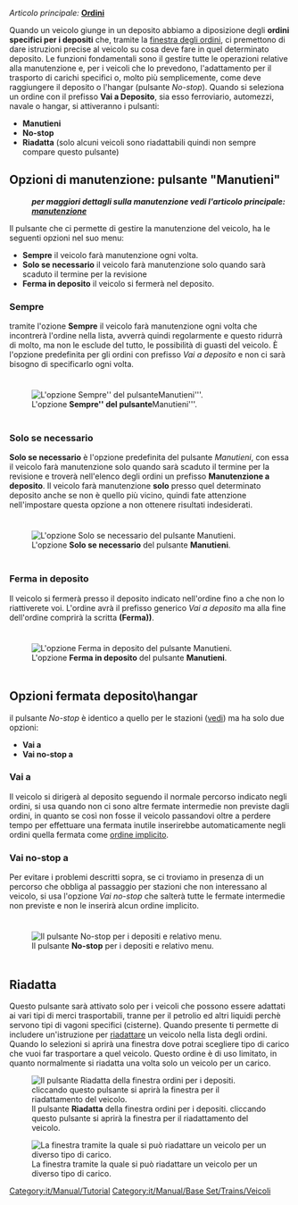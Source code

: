 {{it/Manual/Tutorial}}
''Articolo principale:'' [[it/Manual/Ordini|'''Ordini''']]

Quando un veicolo giunge in un deposito abbiamo a diposizione degli '''ordini specifici per i depositi''' che, tramite la [[it/Manual/Ordini#aggiungere-istruzioni-a-un-ordine|finestra degli ordini]], ci premettono di dare istruzioni precise al veicolo su cosa deve fare in quel determinato deposito. Le funzioni fondamentali sono il gestire tutte le operazioni relative alla manutenzione e, per i veicoli che lo prevedono, l'adattamento per il trasporto di carichi specifici o, molto più semplicemente, come deve raggiungere il deposito o l'hangar (pulsante ''No-stop''). Quando si seleziona un ordine con il prefisso '''Vai a Deposito''', sia esso ferroviario, automezzi, navale o hangar,  si attiveranno i pulsanti:

* '''Manutieni''' 
* '''No-stop'''
* '''Riadatta''' (solo alcuni veicoli sono riadattabili quindi non sempre compare questo pulsante)

== Opzioni di manutenzione: pulsante "Manutieni" ==
: '''''per maggiori dettagli sulla manutenzione vedi l'articolo principale: [[it/Manual/Manutenzione|manutenzione]]'''''

Il pulsante che ci permette di gestire la manutenzione del veicolo, ha le seguenti opzioni nel suo menu:

* '''Sempre''' il veicolo farà manutenzione ogni volta.
* '''Solo se necessario''' il veicolo farà manutenzione solo quando sarà scaduto il termine per la revisione
* '''Ferma in deposito''' il veicolo si fermerà nel deposito.

=== Sempre ===
tramite l'ozione '''Sempre''' il veicolo farà manutenzione ogni volta che incontrerà l'ordine nella lista, avverrà quindi regolarmente e questo ridurrà di molto, ma non le esclude del tutto, le possibilità di guasti del veicolo. È l'opzione predefinita per gli ordini con prefisso ''Vai a deposito'' e non ci sarà bisogno di specificarlo ogni volta.

<div style="padding: 10px 0px 5px; 10px; border-width: 0px; background-color: transparent;">[[File:it/Manual/Ordini-deposito manutieni sempre.png|none|frame|L'opzione '''Sempre'' del pulsante '''Manutieni'''.]]</div>

=== Solo se necessario ===
'''Solo se necessario''' è l'opzione predefinita del pulsante ''Manutieni'', con essa il veicolo farà manutenzione solo quando sarà scaduto il termine per la revisione e troverà nell'elenco degli ordini un prefisso '''Manutenzione a deposito'''. Il veicolo farà manutenzione '''solo''' presso quel determinato deposito anche se non è quello più vicino, quindi fate attenzione nell'impostare questa opzione a non ottenere risultati indesiderati.

<div style="padding: 10px 0px 5px; 10px; border-width: 0px; background-color: transparent;">[[File:it/Manual/Ordini-deposito manutieni se necessario.png|none|frame|L'opzione '''Solo se necessario''' del pulsante '''Manutieni'''.]]</div>

=== Ferma in deposito ===
Il veicolo si fermerà presso il deposito indicato nell'ordine fino a che non lo riattiverete voi. L'ordine avrà il prefisso generico ''Vai a deposito'' ma alla fine dell'ordine comprirà la scritta '''(Ferma))'''.

<div style="padding: 10px 0px 5px; 10px; border-width: 0px; background-color: transparent;">[[File:it/Manual/Ordini-deposito manutieni ferma.png|none|frame|L'opzione '''Ferma in deposito''' del pulsante '''Manutieni'''.]]</div>

== Opzioni fermata deposito\hangar == 
il pulsante ''No-stop'' è identico a quello per le stazioni ([[it/Manual/Ordini stazione#opzioni-fermata-in-stazione-pulsante-no-stop|vedi]]) ma ha solo due opzioni:

* '''Vai a'''
* '''Vai no-stop a'''

=== Vai a ===
Il veicolo si dirigerà al deposito seguendo il normale percorso indicato negli ordini, si usa quando non ci sono altre fermate intermedie non previste dagli ordini, in quanto se così non fosse il veicolo passandovi oltre a perdere tempo per effettuare una fermata inutile inserirebbe automaticamente negli ordini quella fermata come [[it/Ordine implicito|ordine implicito]].

=== Vai no-stop a ===
Per evitare i problemi descritti sopra, se ci troviamo in presenza di un percorso che obbliga al passaggio per stazioni che non interessano al veicolo, si usa l'opzione ''Vai no-stop'' che salterà tutte le fermate intermedie non previste e non le inserirà alcun ordine implicito.

<div style="padding: 10px 0px 5px; 10px; border-width: 0px; background-color: transparent;">[[File:it/Manual/Ordini-deposito no-stop.png|none|frame|Il pulsante '''No-stop''' per i depositi e relativo menu.]]</div>

==Riadatta==
Questo pulsante sarà attivato solo per i veicoli che possono essere adattati ai vari tipi di merci trasportabili, tranne per il petrolio ed altri liquidi perchè servono tipi di vagoni specifici (cisterne). Quando presente ti permette di includere un'istruzione per [[it/Manual/Riadattare|riadattare]] un veicolo nella lista degli ordini. Quando lo selezioni si aprirà una finestra dove potrai scegliere tipo di carico che vuoi far trasportare a quel veicolo. Questo ordine è di uso limitato, in quanto normalmente si riadatta una volta solo un veicolo per un carico.

[[File:it/Manual/Ordini-deposito-riadatta pulsante.png|none|frame|Il pulsante '''Riadatta''' della finestra ordini per i depositi. cliccando questo pulsante si aprirà la finestra per il riadattamento del veicolo.]]

[[File:it/Manual/Ordini-deposito-riadatta finestra.png|none|frame|La finestra tramite la quale si può riadattare un veicolo per un diverso tipo di carico.]]

[[Category:it/Manual/Tutorial]] [[Category:it/Manual/Base Set/Trains/Veicoli]]